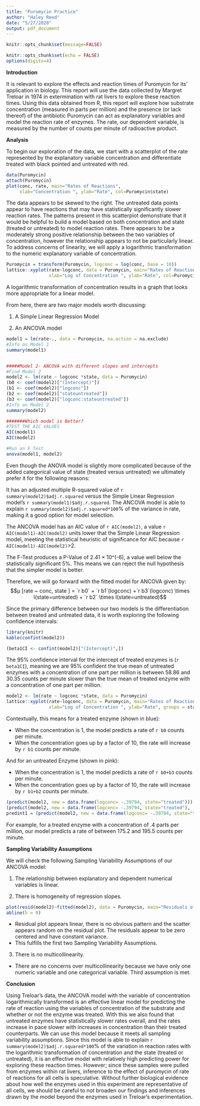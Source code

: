 ```yaml
---
title: "Puromycin Practice"
author: "Haley Reed"
date: "5/27/2020"
output: pdf_document
---
```

```r
knitr::opts_chunk$set(message=FALSE)
```

```r
knitr::opts_chunk$set(echo = FALSE)
options(digits=4)
```

**Introduction**

It is relevant to explore the effects and reaction times of Puromycin for its’ application in biology. This report will use the data collected by Margret Treloar in 1974 in extermination with rat livers to explore these reaction times. Using this data obtained from R, this report will explore how substrate concentration (measured in parts per million) and the presence (or lack thereof) of the antibiotic Puromycin can act as explanatory variables and model the reaction rate of enzymes. The rate, our dependent variable, is measured by the number of counts per minute of radioactive product. 

**Analysis**

To begin our exploration of the data, we start with a scatterplot of the rate represented by the explanatory variable concentration and differentiate treated with black pointed and untreated with red. 
```r
data(Puromycin)
attach(Puromycin)
plot(conc, rate, main="Rates of Reactions",
     xlab="Concentration ", ylab="Rate", col=Puromycin$state)
```

The data appears to be skewed to the right. The untreated data points appear to have reactions that may have statistically significantly slower reaction rates. The patterns present in this scatterplot demonstrate that it would be helpful to build a model based on both concentration and state (treated or untreated) to model reaction rates. There appears to be a moderately strong positive relationship between the two variables of concentration, however the relationship appears to not be particularly linear. To address concerns of linearity, we will apply a logarithmic transformation to the numeric explanatory variable of concentration. 

 
```r
Puromycin = transform(Puromycin, logconc = log(conc, base = 10))
lattice::xyplot(rate~logconc, data = Puromycin, main="Rates of Reactions",
                xlab="Log of Concentration ", ylab="Rate", col=Puromycin$state)
```

A logarithmic transformation of concentration results in a graph that looks more appropriate for a linear model.

From here, there are two major models worth discussing:

1.	A Simple Linear Regression Model

2.	An ANCOVA model

```R
model1 = lm(rate~., data = Puromycin, na.action = na.exclude)
#Info on Model 1
summary(model1)


#####Model 2- ANCOVA with different slopes and intercepts
#Find Model 2
model2 <- lm(rate ~ logconc *state, data = Puromycin)
(b0 <- coef(model2)["(Intercept)"])
(b1 <- coef(model2)["logconc"])
(b2 <- coef(model2)["stateuntreated"])
(b3 <- coef(model2)["logconc:stateuntreated"])
#Info on Model 2
summary(model2)

#######Which model is Better?
#TEST THE AIC VALUES
AIC(model1)
AIC(model2)

#Run an F Test
anova(model1, model2)
```

Even though the ANOVA model is slightly more complicated because of the added categorical value of state (treated versus untreated) we ultimately prefer it for the following reasons: 

It has an adjusted multiple R-squared value of `r summary(model2)$adj.r.squared` versus the Simple Linear Regression model’s `r summary(model1)$adj.r.squared`. The ANCOVA model is able to explain `r summary(model2)$adj.r.squared*100`% of the variance in rate, making it a good option for model selection.

The ANCOVA model has an AIC value of `r AIC(model2)`, a value `r AIC(model1)-AIC(model2)` units lower that the Simple Linear Regression model, meeting the statistical heuristic of significance for AIC because `r AIC(model1)-AIC(model2)`>2. 

The F-Test produces a P-Value of 2.41 × 10^(-6), a value well below the statistically significant 5%. This means we can reject the null hypothesis that the simpler model is better.

Therefore, we will go forward with the fitted model for ANCOVA given by:
$$μ [rate ~ conc, state ] = `r b0` + `r b1`(logconc) +`r b3`(logconc) \times I(state=untreated) + `r b2` \times I(state=untreated)$$


Since the primary difference between our two models is the differentiation between treated and untreated data, it is worth exploring the following confidence intervals:

```R
library(knitr)
kable(confint(model2))
```
```R
(beta1CI <- confint(model2)["(Intercept)",])
```

The 95% confidence interval for the intercept of treated enzymes is (`r beta1CI`), meaning we are 95% confident the true mean of untreated enzymes with a concentration of one part per million is between 58.86 and 30.35 counts per minute slower than the true mean of treated enzyme with a concentration of one part per million.

```R
model2 <- lm(rate ~ logconc *state, data = Puromycin)
lattice::xyplot(rate~logconc, data = Puromycin, main="Rates of Reactions",
                xlab="Log of Concentration ", ylab="Rate", groups = state,type = c("p","r"))
```

Contextually, this means for a treated enzyme (shown in blue):

* When the concentration is 1, the model predicts a rate of `r b0` counts per minute. 
* When the concentration goes up by a factor of 10, the rate will increase by `r b1` counts per minute.

And for an untreated Enzyme (shown in pink):

* When the concentration is 1, the model predicts a rate of `r b0+b3` counts per minute. 
* When the concentration goes up by a factor of 10, the rate will increase by `r b1+b2` counts per minute.

```R
(predict(model2, new = data.frame(logconc= -.39794, state="treated")))
(predict(model2, new = data.frame(logconc= -.39794, state="treated"),  interval = "confidence"))
predint1 = (predict(model2, new = data.frame(logconc= -.39794, state="treated"), interval="predict"))
```

For example, for a treated enzyme with a concentration of .4 parts per million, our model predicts a rate of between 175.2 and 195.5 counts per minute.

**Sampling Variability Assumptions**

We will check the following Sampling Variability Assumptions of our ANCOVA model:

1.	The relationship between explanatory and dependent numerical variables is linear.

2.	There is homogeneity of regression slopes.

```R
plot(resid(model2)~fitted(model2), data = Puromycin, main="Residuals of ANCOVA Model", xlab="Fitted Rate Values", ylab="Residuals of Rates")
abline(h = 0)
```

* Residual plot appears linear, there is no obvious pattern and the scatter appears random on the residual plot. The residuals appear to be zero centered and have constant variance.
* This fulfills the first two Sampling Variability Assumptions.

3. There is no multicollinearity. 
* There are no concerns over multicollinearity because we have only one numeric variable and one categorical variable. Third assumption is met.

**Conclusion**

Using Treloar’s data, the ANCOVA model with the variable of concentration logarithmically transformed is an effective linear model for predicting the rate of reaction using the variables of concentration of the substrate and whether or not the enzyme was treated. With this we also found that untreated enzymes have statistically slower rates overall, and the rates increase in pace slower with increases in concentration than their treated counterparts. We can use this model because it meets all sampling variability assumptions. Since this model is able to explain `r summary(model2)$adj.r.squared*100`% of the variation in reaction rates with the logarithmic transformation of concentration and the state (treated or untreated), it is an effective model with relatively high predicting power for exploring these reaction times. However; since these samples were pulled from enzymes within rat livers, inference to the effect of puromycin of rate of reactions for all cells is speculative. Without further biological evidence about how well the enzymes used in this experiment are representative of all cells, we should be careful to not broaden our findings and inferences drawn by the model beyond the enzymes used in Treloar’s experimentation.